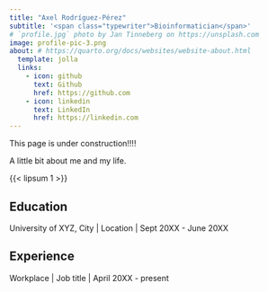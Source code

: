 ```yaml
---
title: "Axel Rodríguez-Pérez"
subtitle: '<span class="typewriter">Bioinformatician</span>'
# `profile.jpg` photo by Jan Tinneberg on https://unsplash.com
image: profile-pic-3.png
about: # https://quarto.org/docs/websites/website-about.html
  template: jolla
  links:
    - icon: github
      text: Github
      href: https://github.com
    - icon: linkedin
      text: LinkedIn
      href: https://linkedin.com
---
```


This page is under construction!!!!

A little bit about me and my life.

{{< lipsum 1 >}}

## Education

University of XYZ, City \| Location \| Sept 20XX - June 20XX

## Experience

Workplace \| Job title \| April 20XX - present